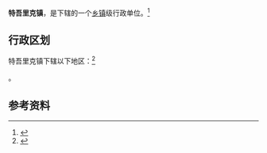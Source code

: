 {{中国乡级行政区|65/28/28/100/000}}

'''特吾里克镇'''，是{{PRC admin/fullname|65/28/28/100/000|3}}下辖的一个[[乡镇|乡镇]]级行政单位。<ref>{{PRC admin/ref sgc|{{PRC admin/parent|65/28/28/100/000}}}}</ref>

== 行政区划 ==

特吾里克镇下辖以下地区：<ref>{{PRC admin/ref sgc|65/28/28/100/000}}</ref>

{{PRC admin/children|65/28/28/100/000}}。

== 参考资料 ==

{{reflist}}

{{PRC admin/navcat|65/28/28/100/000}}
{{新疆行政区划小作品}}